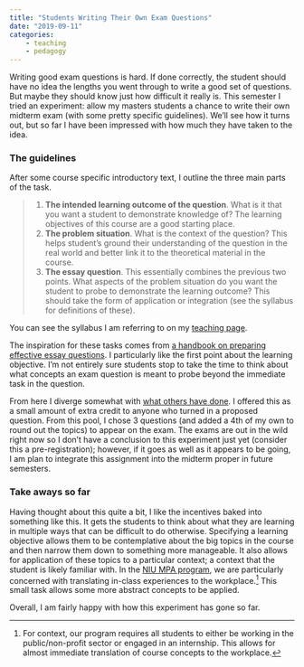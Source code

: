 ```yaml
---
title: "Students Writing Their Own Exam Questions"
date: "2019-09-11"
categories: 
    - teaching
    - pedagogy
---
```

Writing good exam questions is hard. If done correctly, the student should have no idea the lengths you went through to write a good set of questions. But maybe they should know just how difficult it really is. This semester I tried an experiment: allow my masters students a chance to write their own midterm exam (with some pretty specific guidelines). We'll see how it turns out, but so far I have been impressed with how much they have taken to the idea.

### The guidelines
After some course specific introductory text, I outline the three main parts of the task.

> 1. **The intended learning outcome of the question**. What is it that you want a student to demonstrate knowledge of? The learning objectives of this course are a good starting place.
> 2. **The problem situation**. What is the context of the question? This helps student’s ground their understanding of the question in the real world and better link it to the theoretical material in the course.
> 3. **The essay question**. This essentially combines the previous two points. What aspects of the problem situation do you want the student to probe to demonstrate the learning outcome? This should take the form of application or integration (see the syllabus for definitions of these).

You can see the syllabus I am referring to on my [teaching page](/teaching/).

The inspiration for these tasks comes from [a handbook on preparing effective essay questions](https://testing.byu.edu/handbooks/WritingEffectiveEssayQuestions.pdf). I particularly like the first point about the learning objective. I'm not entirely sure students stop to take the time to think about what concepts an exam question is meant to probe beyond the immediate task in the question.

From here I diverge somewhat with [what others have done](https://www.facultyfocus.com/articles/educational-assessment/student-written-exams-increase-student-involvement/). I offered this as a small amount of extra credit to anyone who turned in a proposed question. From this pool, I chose 3 questions (and added a 4th of my own to round out the topics) to appear on the exam. The exams are out in the wild right now so I don't have a conclusion to this experiment just yet (consider this a pre-registration); however, if it goes as well as it appears to be going, I am plan to integrate this assignment into the midterm proper in future semesters.

### Take aways so far
Having thought about this quite a bit, I like the incentives baked into something like this. It gets the students to think about what they are learning in multiple ways that can be difficult to do otherwise. Specifying a learning objective allows them to be contemplative about the big topics in the course and then narrow them down to something more manageable. It also allows for application of these topics to a particular context; a context that the student is likely familiar with. In the [NIU MPA program](https://mpa.niu.edu), we are particularly concerned with translating in-class experiences to the workplace.[^1] This small task allows some more abstract concepts to be applied.

Overall, I am fairly happy with how this experiment has gone so far.

[^1]: For context, our program requires all students to either be working in the public/non-profit sector or engaged in an internship. This allows for almost immediate translation of course concepts to the workplace.
